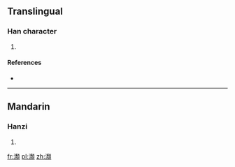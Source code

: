 ==Translingual==

===Han character===
{{Han char|rn=85|rad=水|as=16|sn=19|four=31186|canj=EHUC,XEHUC}}

# {{defn|Han|sort=水16}}

====References====
* {{Han ref|kx=0660.210|dkj=18673|dj=1070.150|hdz=31784.050|uh=7029|ud=28713|bh=F264|bd=62052}}

----

==Mandarin==

===Hanzi===
{{cmn-hanzi|pin=[[duì]] ([[dui4]])|wg=tui<sup>4</sup>}}

# {{defn|lang=cmn|sort=水16}}

[[fr:瀩]]
[[pl:瀩]]
[[zh:瀩]]